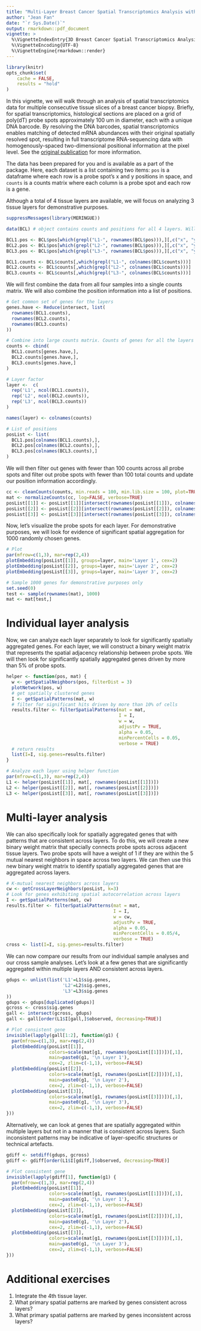 ```yaml
---
title: "Multi-Layer Breast Cancer Spatial Transcriptomics Analysis with MERINGUE"
author: "Jean Fan"
date: "`r Sys.Date()`"
output: rmarkdown::pdf_document
vignette: >
  %\VignetteIndexEntry{3D Breast Cancer Spatial Transcriptomics Analysis with MERINGUE}
  %\VignetteEncoding{UTF-8}
  %\VignetteEngine{rmarkdown::render}
---
```


```r
library(knitr)
opts_chunk$set(
    cache = FALSE, 
    results = "hold"
)
```

In this vignette, we will walk through an analysis of spatial transcriptomics data for multiple consecutive tissue slices of a breast cancer biopsy. Briefly, for spatial transcriptomics, histological sections are placed on a grid of poly(dT) probe spots approximately 100 um in diameter, each with a unique DNA barcode. By resolving the DNA barcodes, spatial transcriptomics enables matching of detected mRNA abundances with their original spatially resolved spot, resulting in full transcriptome RNA-sequencing data with homogenously-spaced two-dimensional positional information at the pixel level. See the [original publication](http://science.sciencemag.org/content/353/6294/78) for more information.

The data has been prepared for you and is available as a part of the package. Here, each dataset is a list containing two items: `pos` is a dataframe where each row is a probe spot's x and y positions in space, and `counts` is a counts matrix where each column is a probe spot and each row is a gene.

Although a total of 4 tissue layers are available, we will focus on analyzing 3 tissue layers for demonstrative purposes.

```r
suppressMessages(library(MERINGUE))

data(BCL) # object contains counts and positions for all 4 layers. Will only need layers 1-3

BCL1.pos <- BCL$pos[which(grepl("L1-", rownames(BCL$pos))),][,c("x", "y")]
BCL2.pos <- BCL$pos[which(grepl("L2-", rownames(BCL$pos))),][,c("x", "y")]
BCL3.pos <- BCL$pos[which(grepl("L3-", rownames(BCL$pos))),][,c("x", "y")]

BCL1.counts <- BCL$counts[,which(grepl("L1-", colnames(BCL$counts)))]
BCL2.counts <- BCL$counts[,which(grepl("L2-", colnames(BCL$counts)))]
BCL3.counts <- BCL$counts[,which(grepl("L3-", colnames(BCL$counts)))]
```

We will first combine the data from all four samples into a single counts matrix. We will also combine the position information into a list of positions. 

```r
# Get common set of genes for the layers
genes.have <- Reduce(intersect, list(
  rownames(BCL1.counts),
  rownames(BCL2.counts),
  rownames(BCL3.counts)
))

# Combine into large counts matrix. Counts of genes for all the layers being assessed
counts <- cbind(
  BCL1.counts[genes.have,],
  BCL2.counts[genes.have,],
  BCL3.counts[genes.have,]
)

# Layer factor
layer <-  c(
  rep('L1', ncol(BCL1.counts)),
  rep('L2', ncol(BCL2.counts)),
  rep('L3', ncol(BCL3.counts))
)

names(layer) <- colnames(counts)

# List of positions
posList <- list(
  BCL1.pos[colnames(BCL1.counts),],
  BCL2.pos[colnames(BCL2.counts),],
  BCL3.pos[colnames(BCL3.counts),]
)
```

We will then filter out genes with fewer than 100 counts across all probe spots and filter out probe spots with fewer than 100 total counts and update our position information accordingly. 

```r
cc <- cleanCounts(counts, min.reads = 100, min.lib.size = 100, plot=TRUE)
mat <- normalizeCounts(cc, log=FALSE, verbose=TRUE)
posList[[1]] <- posList[[1]][intersect(rownames(posList[[1]]), colnames(mat)),]
posList[[2]] <- posList[[2]][intersect(rownames(posList[[2]]), colnames(mat)),]
posList[[3]] <- posList[[3]][intersect(rownames(posList[[3]]), colnames(mat)),]
```

Now, let's visualize the probe spots for each layer. For demonstrative purposes, we will look for evidence of significant spatial aggregation for 1000 randomly chosen genes. 

```r
# Plot
par(mfrow=c(1,3), mar=rep(2,4))
plotEmbedding(posList[[1]], groups=layer, main='Layer 1', cex=2)
plotEmbedding(posList[[2]], groups=layer, main='Layer 2', cex=2)
plotEmbedding(posList[[3]], groups=layer, main='Layer 3', cex=2)

# Sample 1000 genes for demonstrative purposes only
set.seed(0)
test <- sample(rownames(mat), 1000)
mat <- mat[test,]
```

# Individual layer analysis

Now, we can analyze each layer separately to look for significantly spatially aggregated genes. For each layer, we will construct a binary weight matrix that represents the spatial adjacency relationship between probe spots. We will then look for significantly spatially aggregated genes driven by more than 5% of probe spots. 

```r
helper <- function(pos, mat) {
  w <- getSpatialNeighbors(pos, filterDist = 3)
  plotNetwork(pos, w)
  # get spatially clustered genes
  I <- getSpatialPatterns(mat, w)
  # filter for significant hits driven by more than 10% of cells
  results.filter <- filterSpatialPatterns(mat = mat,
                                          I = I,
                                          w = w,
                                          adjustPv = TRUE,
                                          alpha = 0.05,
                                          minPercentCells = 0.05,
                                          verbose = TRUE)
  # return results
  list(I=I, sig.genes=results.filter)
}

# Analyze each layer using helper function
par(mfrow=c(1,3), mar=rep(2,4))
L1 <- helper(posList[[1]], mat[, rownames(posList[[1]])])
L2 <- helper(posList[[2]], mat[, rownames(posList[[2]])])
L3 <- helper(posList[[3]], mat[, rownames(posList[[3]])])
```

# Multi-layer analysis

We can also specifically look for spatially aggregated genes that with patterns that are consistent across layers. To do this, we will create a new binary weight matrix that specially connects probe spots across adjacent tissue layers. Two probe spots will have a weight of 1 if they are within the 5 mutual nearest neighbors in space across two layers. We can then use this new binary weight matrix to identify spatially aggregated genes that are aggregated across layers. 

```r
# K-mutual nearest neighbors across layers
cw <- getCrossLayerNeighbors(posList, k=3)
# Look for genes exhibiting spatial autocorrelation across layers
I <- getSpatialPatterns(mat, cw)
results.filter <- filterSpatialPatterns(mat = mat,
                                        I = I,
                                        w = cw,
                                        adjustPv = TRUE,
                                        alpha = 0.05,
                                        minPercentCells = 0.05/4,
                                        verbose = TRUE)
cross <- list(I=I, sig.genes=results.filter)
```

We can now compare our results from our individual sample analyses and our cross sample analyses. Let's look at a few genes that are significantly aggregated within multiple layers AND consistent across layers.

```r
gdups <- unlist(list('L1'=L1$sig.genes, 
                     'L2'=L2$sig.genes, 
                     'L3'=L3$sig.genes
))
gdups <- gdups[duplicated(gdups)]
gcross <- cross$sig.genes
gall <- intersect(gcross, gdups)
gall <- gall[order(L1$I[gall,]$observed, decreasing=TRUE)]

# Plot consistent gene
invisible(lapply(gall[1:2], function(g1) {
  par(mfrow=c(1,3), mar=rep(2,4))
  plotEmbedding(posList[[1]], 
                colors=scale(mat[g1, rownames(posList[[1]])])[,1], 
                main=paste0(g1, '\n Layer 1'),
                cex=2, zlim=c(-1,1), verbose=FALSE)
  plotEmbedding(posList[[2]], 
                colors=scale(mat[g1, rownames(posList[[2]])])[,1], 
                main=paste0(g1, '\n Layer 2'), 
                cex=2, zlim=c(-1,1), verbose=FALSE)
  plotEmbedding(posList[[3]], 
                colors=scale(mat[g1, rownames(posList[[3]])])[,1], 
                main=paste0(g1, '\n Layer 3'), 
                cex=2, zlim=c(-1,1), verbose=FALSE)
}))

```

Alternatively, we can look at genes that are spatially aggregated within multiple layers but not in a manner that is consistent across layers. Such inconsistent patterns may be indicative of layer-specific structures or technical artefacts. 

```r
gdiff <- setdiff(gdups, gcross)
gdiff <- gdiff[order(L1$I[gdiff,]$observed, decreasing=TRUE)]

# Plot consistent gene
invisible(lapply(gdiff[1], function(g1) {
  par(mfrow=c(1,3), mar=rep(2,4))
  plotEmbedding(posList[[1]], 
                colors=scale(mat[g1, rownames(posList[[1]])])[,1], 
                main=paste0(g1, '\n Layer 1'),
                cex=2, zlim=c(-1,1), verbose=FALSE)
  plotEmbedding(posList[[2]], 
                colors=scale(mat[g1, rownames(posList[[2]])])[,1], 
                main=paste0(g1, '\n Layer 2'), 
                cex=2, zlim=c(-1,1), verbose=FALSE)
  plotEmbedding(posList[[3]], 
                colors=scale(mat[g1, rownames(posList[[3]])])[,1], 
                main=paste0(g1, '\n Layer 3'), 
                cex=2, zlim=c(-1,1), verbose=FALSE)
}))
```

# Additional exercises

1. Integrate the 4th tissue layer.
2. What primary spatial patterns are marked by genes consistent across layers?
3. What primary spatial patterns are marked by genes inconsistent across layers?
